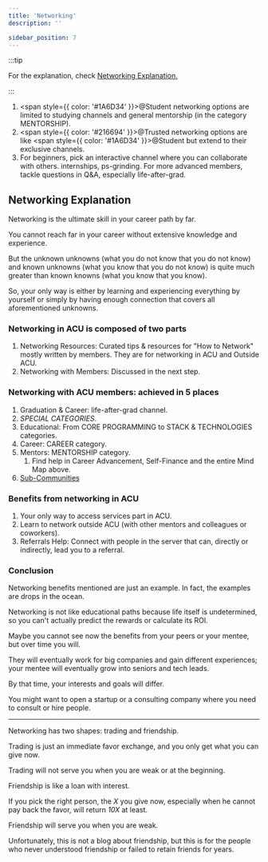 ```yaml
---
title: 'Networking'
description: ''

sidebar_position: 7
---
```


:::tip

For the explanation, check [Networking Explanation.](#networking-explanation)

:::

1. <span style={{ color: '#1A6D34' }}>@Student</span> networking options are limited to studying channels
   and general mentorship (in the category MENTORSHIP).
2. <span style={{ color: '#216694' }}>@Trusted</span> networking options are like
   <span style={{ color: '#1A6D34' }}>@Student</span>
   but extend to their exclusive channels.
3. For beginners, pick an interactive channel where you can collaborate with others. internships, ps-grinding. For more advanced members, tackle questions in Q&A, especially life-after-grad.

## Networking Explanation

Networking is the ultimate skill in your career path by far.

You cannot reach far in your career without extensive knowledge and experience.

But the unknown unknowns (what you do not know that you do not know) and known unknowns (what you know that you do not know) is quite much greater than known knowns (what you know that you know).

So, your only way is either by learning and experiencing everything by yourself or simply by having enough connection that covers all aforementioned unknowns.

### Networking in ACU is composed of two parts

1. Networking Resources: Curated tips & resources for "How to Network" mostly written by members. They are for networking in ACU and Outside ACU.
2. Networking with Members: Discussed in the next step.

### Networking with ACU members: achieved in 5 places

1. Graduation & Career: life-after-grad channel.
2. _SPECIAL CATEGORIES_.
3. Educational: From CORE PROGRAMMING to STACK & TECHNOLOGIES categories.
4. Career: CAREER category.
5. Mentors: MENTORSHIP category.
    1. Find help in Career Advancement, Self-Finance and the entire Mind Map above.
6. [Sub-Communities](/community/services-onboarding/sub-communities)

### Benefits from networking in ACU

1. Your only way to access services part in ACU.
2. Learn to network outside ACU (with other mentors and colleagues or coworkers).
3. Referrals Help: Connect with people in the server that can, directly or indirectly, lead you to a referral.

### Conclusion

Networking benefits mentioned are just an example. In fact, the examples are drops in the ocean.

Networking is not like educational paths because life itself is undetermined, so you can't actually predict the rewards or calculate its ROI.

Maybe you cannot see now the benefits from your peers or your mentee, but over time you will.

They will eventually work for big companies and gain different experiences; your mentee will eventually grow into seniors and tech leads.

By that time, your interests and goals will differ.

You might want to open a startup or a consulting company where you need to consult or hire people.

---

Networking has two shapes: trading and friendship.

Trading is just an immediate favor exchange, and you only get what you can give now.

Trading will not serve you when you are weak or at the beginning.

Friendship is like a loan with interest.

If you pick the right person, the _X_ you give now, especially when he cannot pay back the favor, will return _10X_ at least.

Friendship will serve you when you are weak.

Unfortunately, this is not a blog about friendship, but this is for the people who never understood friendship or failed to retain friends for years.
